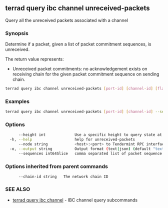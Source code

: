 ## terrad query ibc channel unreceived-packets

Query all the unreceived packets associated with a channel

### Synopsis

Determine if a packet, given a list of packet commitment sequences, is unreceived.

The return value represents:
- Unreceived packet commitments: no acknowledgement exists on receiving chain for the given packet commitment sequence on sending chain.


```sh Terrad
terrad query ibc channel unreceived-packets [port-id] [channel-id] [flags]
```

### Examples

```sh Terrad
terrad query ibc channel unreceived-packets [port-id] [channel-id] --sequences=1,2,3
```

### Options

```sh Terrad
      --height int             Use a specific height to query state at (this can error if the node is pruning state)
  -h, --help                   help for unreceived-packets
      --node string            <host>:<port> to Tendermint RPC interface for this chain (default "tcp://localhost:26657")
  -o, --output string          Output format (text|json) (default "text")
      --sequences int64Slice   comma separated list of packet sequence numbers (default [])
```

### Options inherited from parent commands

```
      --chain-id string   The network chain ID
```

### SEE ALSO

* [terrad query ibc channel](terrad_query_ibc_channel.md)	 - IBC channel query subcommands


